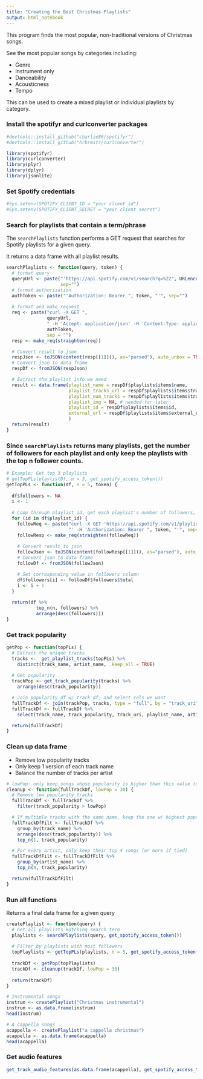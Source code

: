 ```yaml
---
title: "Creating the Best Christmas Playlists"
output: html_notebook
---
```


This program finds the most popular, non-traditional versions of Christmas songs.

See the most popular songs by categories including:

- Genre
- Instrument only
- Danceability
- Acousticness
- Tempo

This can be used to create a mixed playlist or individual playlists by category.

### Install the spotifyr and curlconverter packages
```r
#devtools::install_github("charlie86/spotifyr")
#devtools::install_github("hrbrmstr/curlconverter")
```

```r
library(spotifyr)
library(curlconverter)
library(plyr)
library(dplyr)
library(jsonlite)
```

### Set Spotify credentials

```r
#Sys.setenv(SPOTIFY_CLIENT_ID = "your client id")
#Sys.setenv(SPOTIFY_CLIENT_SECRET = "your client secret")
```

### Search for playlists that contain a term/phrase
The `searchPlaylists` function performs a GET request that searches for Spotify playlists for a given query.

It returns a data frame with all playlist results.
```r
searchPlaylists <- function(query, token) {
  # format query
  queryUrl <- paste("'https://api.spotify.com/v1/search?q=%22", URLencode(query), "%22&type=playlist'", 
                    sep="")
  # format authorization
  authToken <- paste("'Authorization: Bearer ", token, "'", sep="")
  
  # format and make request
  req <- paste("curl -X GET ", 
               queryUrl, 
               " -H 'Accept: application/json' -H 'Content-Type: application/json' -H ",
               authToken, 
               sep = "")
  resp <- make_req(straighten(req))

  # Convert result to json
  respJson <- toJSON(content(resp[[1]](), as="parsed"), auto_unbox = TRUE, pretty=TRUE) 
  # Convert json to data frame
  respDf <- fromJSON(respJson)

  # Extract the playlist info we need
  result <- data.frame(playlist_name = respDf$playlists$items$name,
                       playlist_tracks_url = respDf$playlists$items$tracks$href,
                       playlist_num_tracks = respDf$playlists$items$tracks$total,
                       playlist_img = NA, # needed for later
                       playlist_id = respDf$playlists$items$id,
                       external_url = respDf$playlists$items$external_urls$spotify
                       )
  return(result)
}
```


### Since `searchPlaylists` returns many playlists, get the number of followers for each playlist and only keep the playlists with the top n follower counts.
```r
# Example: Get top 3 playlists
# getTopPLs(playlistDf, n = 3, get_spotify_access_token())
getTopPLs <- function(df, n = 5, token) {
  
  df$followers <- NA
  i <- 1
  
  # Loop through playlist_id, get each playlist's number of followers, and store result in df
  for (id in df$playlist_id) {
    followReq <- paste("curl -X GET 'https://api.spotify.com/v1/playlists/", id, 
                       "' -H 'Authorization: Bearer ", token, "'", sep="")
    followResp <- make_req(straighten(followReq))
  
    # Convert result to json
    followJson <- toJSON(content(followResp[[1]](), as="parsed"), auto_unbox = TRUE, pretty=TRUE)
    # Convert json to data frame
    followDf <- fromJSON(followJson)

    # Set corresponding value in followers column
    df$followers[i] <- followDf$followers$total
    i <- i + 1
  }
  
  return(df %>% 
           top_n(n, followers) %>% 
           arrange(desc(followers)))
}
```


### Get track popularity

```r
getPop <- function(topPLs) {
  # Extract the unique tracks
  tracks <-  get_playlist_tracks(topPLs) %>% 
    distinct(track_name, artist_name, .keep_all = TRUE)
  
  # Get popularity
  trackPop <- get_track_popularity(tracks) %>% 
    arrange(desc(track_popularity)) 

  # Join popularity df w/ track df, and select cols we want
  fullTrackDf <- join(trackPop, tracks, type = "full", by = "track_uri")
  fullTrackDf <- fullTrackDf %>% 
    select(track_name, track_popularity, track_uri, playlist_name, artist_name, track_open_spotify_url)

  return(fullTrackDf)
}
```

### Clean up data frame
- Remove low popularity tracks
- Only keep 1 version of each track name
- Balance the number of tracks per artist

```r
# lowPop: only keep songs whose popularity is higher than this value (default 30)
cleanup <- function(fullTrackDf, lowPop = 30) {
  # Remove low popularity tracks
  fullTrackDf <- fullTrackDf %>%
    filter(track_popularity > lowPop)

  # If multiple tracks with the same name, keep the one w/ highest popularity
  fullTrackDfFilt <- fullTrackDf %>%
    group_by(track_name) %>% 
    arrange(desc(track_popularity)) %>%
    top_n(1, track_popularity)

  # For every artist, only keep their top 4 songs (or more if tied)
  fullTrackDfFilt <- fullTrackDfFilt %>% 
    group_by(artist_name) %>% 
    top_n(4, track_popularity)

  return(fullTrackDfFilt)
}
```


### Run all functions
Returns a final data frame for a given query

```r
createPlaylist <- function(query) {
  # Get all playlists matching search term
  playlists <- searchPlaylists(query, get_spotify_access_token())
  
  # Filter by playlists with most followers
  topPlaylists <- getTopPLs(playlists, n = 5, get_spotify_access_token())
  
  trackDf <- getPop(topPlaylists)
  trackDf <- cleanup(trackDf, lowPop = 30) 
  
  return(trackDf)
}
```


```r
# Instrumental songs
instrum <- createPlaylist("Christmas instrumental")
instrum <- as.data.frame(instrum)
head(instrum)

# A Cappella songs
acappella <- createPlaylist("a cappella christmas")
acappella <- as.data.frame(acappella)
head(acappella)
```


### Get audio features
```r
get_track_audio_features(as.data.frame(acappella), get_spotify_access_token())
```





